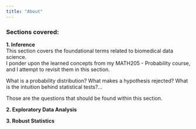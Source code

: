 ```yaml
---
title: "About"
---
```


<h3> Sections covered: </h3>

<strong>1. Inference </strong> <br>
This section covers the foundational terms related to biomedical data science. <br>
I ponder upon the learned concepts from my MATH205 - Probability course, and I 
attempt to revisit them in this section.

What is a probability distribution? What makes a hypothesis rejected? What is
the intuition behind statistical tests?...

Those are the questions that should be found within this section.

<strong> 2. Exploratory Data Analysis </strong>

<strong> 3. Robust Statistics </strong> 
